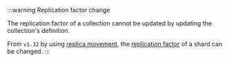 :::warning Replication factor change

The replication factor of a collection cannot be updated by updating the collection's definition. 

From `v1.32` by using [replica movement](/deploy/configuration/replica-movement), the [replication factor](/docs/weaviate/config-refs/schema/index.md#replicationconfig) of a shard can be changed.
:::
